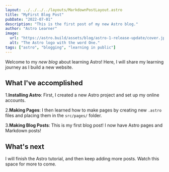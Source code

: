 ```yaml
---
layout: ../../../../layouts/MarkdownPostLayout.astro
title: "MyFirst Blog Post"
pubDate: "2022-07-01"
description: "This is the first post of my new Astro blog."
author: "Astro Learner"
image:
  url: "https://astro.build/assets/blog/astro-1-release-update/cover.jpeg"
  alt: "The Astro logo with the word One."
tags: ["astro", "blogging", "learning in public"]
---
```


Welcome to my _new blog_ about learning Astro! Here, I will share my learning journey as I build a new website.

## What I've accomplished

1.**Installing Astro**: First, I created a new Astro project and set up my online accounts.

2.**Making Pages**: I then learned how to make pages by creating new `.astro` files and placing them in the `src/pages/` folder.

3.**Making Blog Posts**: This is my first blog post! I now have Astro pages and Markdown posts!

## What's next

I will finish the Astro tutorial, and then keep adding more posts. Watch this space for more to come.
